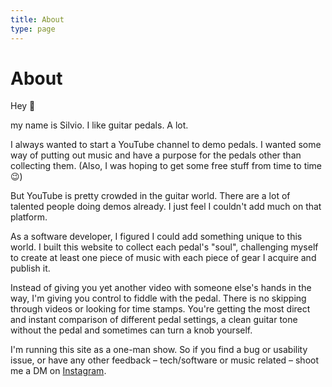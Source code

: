 ```yaml
---
title: About
type: page
---
```


# About

Hey 👋

my name is Silvio. I like guitar pedals. A lot.

I always wanted to start a YouTube channel to demo pedals. I wanted some way of putting out music and have a purpose for the pedals other than collecting them. (Also, I was hoping to get some free stuff from time to time 😉)

But YouTube is pretty crowded in the guitar world. There are a lot of talented people doing demos already. I just feel I couldn't add much on that platform.

As a software developer, I figured I could add something unique to this world. I built this website to collect each pedal's "soul", challenging myself to create at least one piece of music with each piece of gear I acquire and publish it.

Instead of giving you yet another video with someone else's hands in the way, I'm giving you control to fiddle with the pedal. There is no skipping through videos or looking for time stamps. You're getting the most direct and instant comparison of different pedal settings, a clean guitar tone without the pedal and sometimes can turn a knob yourself.

I'm running this site as a one-man show. So if you find a bug or usability issue, or have any other feedback – tech/software or music related – shoot me a DM on [Instagram](https://www.instagram.com/loopydemos/).
